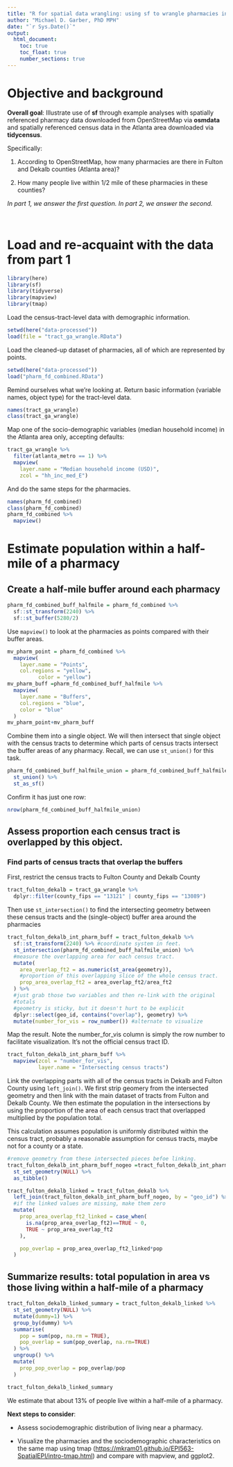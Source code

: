 ```yaml
---
title: "R for spatial data wrangling: using sf to wrangle pharmacies in Atlanta and assess population living nearby (Part 2)"
author: "Michael D. Garber, PhD MPH"
date: "`r Sys.Date()`"
output:
  html_document:
    toc: true
    toc_float: true
    number_sections: true
---
```


# Objective and background

**Overall goal**: Illustrate use of **sf** through example analyses with spatially referenced pharmacy data downloaded from OpenStreetMap via **osmdata** and spatially referenced census data in the Atlanta area downloaded via **tidycensus**.

Specifically:

1.  According to OpenStreetMap, how many pharmacies are there in Fulton and Dekalb counties (Atlanta area)?

2.  How many people live within 1/2 mile of these pharmacies in these counties?

*In part 1, we answer the first question. In part 2, we answer the second.*

<br />

# Load and re-acquaint with the data from part 1

```r
library(here)
library(sf)
library(tidyverse)
library(mapview)
library(tmap)
```

Load the census-tract-level data with demographic information.

```r
setwd(here("data-processed"))
load(file = "tract_ga_wrangle.RData")
```

Load the cleaned-up dataset of pharmacies, all of which are represented by points.

```r
setwd(here("data-processed"))
load("pharm_fd_combined.RData")
```

Remind ourselves what we're looking at. Return basic information (variable names, object type) for the tract-level data.

```r
names(tract_ga_wrangle)
class(tract_ga_wrangle)

```

Map one of the socio-demographic variables (median household income) in the Atlanta area only, accepting defaults:

```r
tract_ga_wrangle %>% 
  filter(atlanta_metro == 1) %>% 
  mapview(
    layer.name = "Median household income (USD)",
    zcol = "hh_inc_med_E")
```

And do the same steps for the pharmacies.

```r
names(pharm_fd_combined)
class(pharm_fd_combined)
pharm_fd_combined %>% 
  mapview()
```

# Estimate population within a half-mile of a pharmacy

## Create a half-mile buffer around each pharmacy

```r
pharm_fd_combined_buff_halfmile = pharm_fd_combined %>% 
  sf::st_transform(2240) %>% 
  sf::st_buffer(5280/2)
```

Use `mapview()` to look at the pharmacies as points compared with their buffer areas.

```r
mv_pharm_point = pharm_fd_combined %>% 
  mapview(
    layer.name = "Points",
    col.regions = "yellow",
          color = "yellow")
mv_pharm_buff =pharm_fd_combined_buff_halfmile %>% 
  mapview(
    layer.name = "Buffers",
    col.regions = "blue",
    color = "blue"
  )
mv_pharm_point+mv_pharm_buff
```

Combine them into a single object. We will then intersect that single object with the census tracts to determine which parts of census tracts intersect the buffer areas of any pharmacy. Recall, we can use `st_union()` for this task.

```r
pharm_fd_combined_buff_halfmile_union = pharm_fd_combined_buff_halfmile %>% 
  st_union() %>% 
  st_as_sf() 
```

Confirm it has just one row:

```r
nrow(pharm_fd_combined_buff_halfmile_union)
```

## Assess proportion each census tract is overlapped by this object.

### Find parts of census tracts that overlap the buffers

First, restrict the census tracts to Fulton County and Dekalb County

```r
tract_fulton_dekalb = tract_ga_wrangle %>% 
  dplyr::filter(county_fips == "13121" | county_fips == "13089") 
```

Then use `st_intersection()` to find the intersecting geometry between these census tracts and the (single-object) buffer area around the pharmacies

```r
tract_fulton_dekalb_int_pharm_buff = tract_fulton_dekalb %>% 
  sf::st_transform(2240) %>% #coordinate system in feet.
  st_intersection(pharm_fd_combined_buff_halfmile_union) %>% 
  #measure the overlapping area for each census tract.
  mutate(
    area_overlap_ft2 = as.numeric(st_area(geometry)),
    #proportion of this overlapping slice of the whole census tract.
    prop_area_overlap_ft2 = area_overlap_ft2/area_ft2
  ) %>% 
  #just grab those two variables and then re-link with the original
  #totals
  #geometry is sticky, but it doesn't hurt to be explicit
  dplyr::select(geo_id, contains("overlap"), geometry) %>% 
  mutate(number_for_vis = row_number()) #alternate to visualize
```

Map the result. Note the number_for_vis column is simply the row number to facilitate visualization. It's not the official census tract ID.

```r
tract_fulton_dekalb_int_pharm_buff %>% 
  mapview(zcol = "number_for_vis",
          layer.name = "Intersecting census tracts")
```

Link the overlapping parts with all of the census tracts in Dekalb and Fulton County using `left_join()`. We first strip geomery from the intersected geometry and then link with the main dataset of tracts from Fulton and Dekalb County. We then estimate the population in the intersections by using the proportion of the area of each census tract that overlapped multiplied by the population total.

This calculation assumes population is uniformly distributed within the census tract, probably a reasonable assumption for census tracts, maybe not for a county or a state.

```r
#remove geometry from these intersected pieces befoe linking.
tract_fulton_dekalb_int_pharm_buff_nogeo =tract_fulton_dekalb_int_pharm_buff %>% 
  st_set_geometry(NULL) %>% 
  as_tibble()

tract_fulton_dekalb_linked = tract_fulton_dekalb %>% 
  left_join(tract_fulton_dekalb_int_pharm_buff_nogeo, by = "geo_id") %>% 
  #if the linked values are missing, make them zero
  mutate(
    prop_area_overlap_ft2_linked = case_when(
      is.na(prop_area_overlap_ft2)==TRUE ~ 0,
      TRUE ~ prop_area_overlap_ft2 
    ),

    pop_overlap = prop_area_overlap_ft2_linked*pop
  )
```

## Summarize results: total population in area vs those living within a half-mile of a pharmacy

```r
tract_fulton_dekalb_linked_summary = tract_fulton_dekalb_linked %>% 
  st_set_geometry(NULL) %>% 
  mutate(dummy=1) %>% 
  group_by(dummy) %>% 
  summarise(
    pop = sum(pop, na.rm = TRUE),
    pop_overlap = sum(pop_overlap, na.rm=TRUE)
  ) %>% 
  ungroup() %>% 
  mutate(
    prop_pop_overlap = pop_overlap/pop
  )

tract_fulton_dekalb_linked_summary
```

We estimate that about 13% of people live within a half-mile of a pharmacy.

**Next steps to consider**:

-   Assess sociodemographic distribution of living near a pharmacy.

-   Visualize the pharmacies and the sociodemographic characteristics on the same map using tmap (<https://mkram01.github.io/EPI563-SpatialEPI/intro-tmap.html>) and compare with mapview, and ggplot2.
